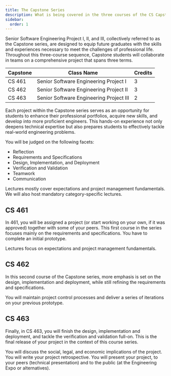 ```yaml
---
title: The Capstone Series
description: What is being covered in the three courses of the CS Capstone series?
sidebar:
  order: 1
---
```



Senior Software Engineering Project I, II, and III, collectively referred to as the Capstone series, are designed to equip future graduates with the skills and experiences necessary to meet the challenges of professional life. Throughout this three-course sequence, Capstone students will collaborate in teams on a comprehensive project that spans three terms.

Capstone | Class Name | Credits
---------|------------|--------
CS 461   | Senior Software Engineering Project I   | 3
CS 462   | Senior Software Engineering Project II  | 3
CS 463   | Senior Software Engineering Project III | 2

Each project within the Capstone series serves as an opportunity for students to enhance their professional portfolios, acquire new skills, and develop into more proficient engineers. This hands-on experience not only deepens technical expertise but also prepares students to effectively tackle real-world engineering problems.

You will be judged on the following facets:

- Reflection
- Requirements and Specifications
- Design, Implementation, and Deployment
- Verification and Validation
- Teamwork
- Communication

<LinkCard
  title="How are these facets distributed grade-wise?"
  description="This changes as you progress through the series."
  href="/project-evaluation/breakdown/"
/>

Lectures mostly cover expectations and project management fundamentals. We will also host mandatory category-specific lectures.

## CS 461

In 461, you will be assigned a project (or start working on your own, if it was approved) together with some of your peers.  This first course in the series focuses mainly on the requirements and specifications. You have to complete an initial prototype. 

Lectures focus on expectations and project management fundamentals.

## CS 462

In this second course of the Capstone series, more emphasis is set on the design, implementation and deployment, while still refining the requirements and specifications. 

You will maintain project control processes and deliver a series of iterations on your previous prototype.

## CS 463

Finally, in CS 463, you will finish the design, implementation and deployment, and tackle the verification and validation full-on. This is the final release of your project in the context of this course series. 

You will discuss the social, legal, and economic implications of the project. You will write your project retrospective. You will present your project, to your peers (technical presentation) and to the public (at the Engineering Expo or alternatives). 
